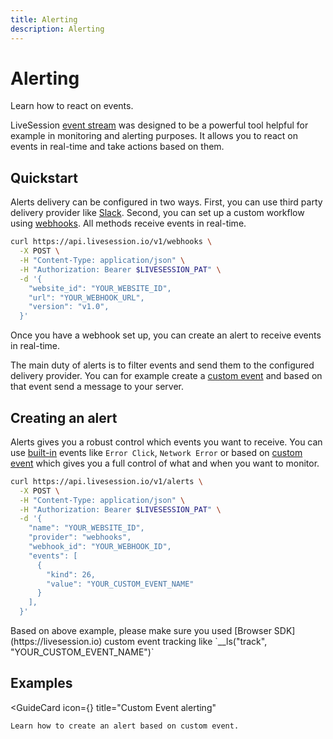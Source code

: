 ```yaml
---
title: Alerting
description: Alerting
---
```


# Alerting
<Subtitle>
    Learn how to react on events.
</Subtitle>

LiveSession [event stream](https://livesession.io) was designed to be a powerful tool helpful for example in monitoring and alerting purposes.
It allows you to react on events in real-time and take actions based on them.

## Quickstart
Alerts delivery can be configured in two ways. First, you can use third party delivery provider like [Slack](https://livesession.io).
Second, you can set up a custom workflow using [webhooks](https://livesession.io). All methods receive events in real-time.

```bash Creating a webhook
curl https://api.livesession.io/v1/webhooks \
  -X POST \
  -H "Content-Type: application/json" \
  -H "Authorization: Bearer $LIVESESSION_PAT" \
  -d '{
    "website_id": "YOUR_WEBSITE_ID",
    "url": "YOUR_WEBHOOK_URL",
    "version": "v1.0",
  }'
```

Once you have a webhook set up, you can create an alert to receive events in real-time.

The main duty of alerts is to filter events and send them to the configured delivery provider.
You can for example create a [custom event](https://livesession.io) and based on that event send a message to your server.

## Creating an alert
Alerts gives you a robust control which events you want to receive.
You can use [built-in](https://livesession) events like `Error Click`, `Network Error` or based on [custom event](https://livesession) which gives you a full control of
what and when you want to monitor.

```bash Creating an alert
curl https://api.livesession.io/v1/alerts \
  -X POST \
  -H "Content-Type: application/json" \
  -H "Authorization: Bearer $LIVESESSION_PAT" \
  -d '{
    "name": "YOUR_WEBSITE_ID",
    "provider": "webhooks",
    "webhook_id": "YOUR_WEBHOOK_ID",
    "events": [
      {
        "kind": 26,
        "value": "YOUR_CUSTOM_EVENT_NAME"
      }
    ],
  }'
```
<Callout>
    Based on above example, please make sure you used [Browser SDK](https://livesession.io) custom event tracking like `__ls("track",
    "YOUR_CUSTOM_EVENT_NAME")`
</Callout>

## Examples
<GuideCard
    icon={<IconCustomEvent/>}
    title="Custom Event alerting"
>
    Learn how to create an alert based on custom event.
</GuideCard>
